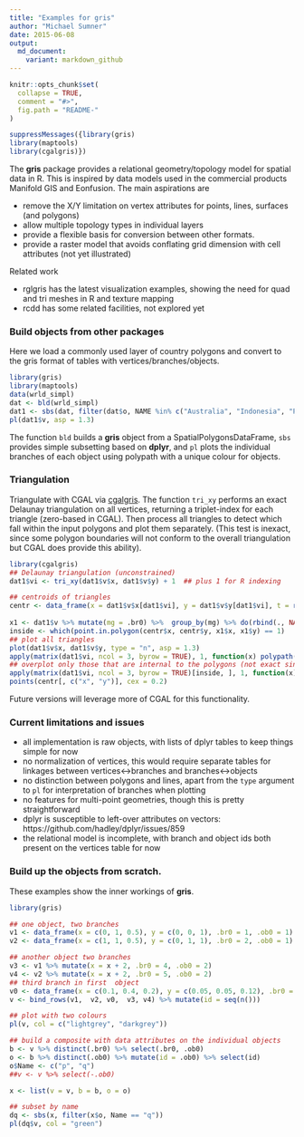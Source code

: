 ```yaml
---
title: "Examples for gris"
author: "Michael Sumner"
date: 2015-06-08
output:
  md_document:
    variant: markdown_github
---
```


<!-- README.md is generated from README.Rmd. Please edit that file -->

```r
knitr::opts_chunk$set(
  collapse = TRUE,
  comment = "#>",
  fig.path = "README-"
)
```


```r
suppressMessages({library(gris)
library(maptools)
library(cgalgris)})

```

The **gris** package provides a relational geometry/topology model for spatial data in R. This is inspired by data models used in the commercial products Manifold GIS and Eonfusion. The main aspirations are

* remove the X/Y limitation on vertex attributes for points, lines, surfaces (and polygons)
* allow multiple topology types in individual layers
* provide a flexible basis for conversion between other formats. 
* provide a raster model that avoids conflating grid dimension with cell attributes (not yet illustrated)

Related work

* rglgris has the latest visualization examples, showing the need for quad and tri meshes in R and texture mapping 
* rcdd has some related facilities, not explored yet

### Build objects from other packages

Here we load a commonly used layer of country polygons and convert to the gris format of tables with vertices/branches/objects. 

```r
library(gris)
library(maptools)
data(wrld_simpl)
dat <- bld(wrld_simpl)
dat1 <- sbs(dat, filter(dat$o, NAME %in% c("Australia", "Indonesia", "Papua New Guinea")))
pl(dat1$v, asp = 1.3)
```

The function `bld` builds a **gris** object from a SpatialPolygonsDataFrame, `sbs` provides simple subsetting based on **dplyr**, and `pl` plots the individual branches of each object using polypath with a unique colour for objects. 

### Triangulation

Triangulate with CGAL via [cgalgris](https://github.com/mdsumner/cgalgris).  The function `tri_xy` performs an exact Delaunay triangulation on all vertices, returning a triplet-index for each triangle (zero-based in CGAL). Then process all triangles to detect which fall within the input polygons and plot them separately. (This test is inexact, since some polygon boundaries will not conform to the overall triangulation but CGAL does provide this ability). 

```r
library(cgalgris)
## Delaunay triangulation (unconstrained)
dat1$vi <- tri_xy(dat1$v$x, dat1$v$y) + 1  ## plus 1 for R indexing

## centroids of triangles
centr <- data_frame(x = dat1$v$x[dat1$vi], y = dat1$v$y[dat1$vi], t = rep(seq(length(dat1$vi)/3), each = 3)) %>% group_by(t) %>% summarize(x = mean(x), y = mean(y)) %>% select(x, y, t)
 
x1 <- dat1$v %>% mutate(mg = .br0) %>%  group_by(mg) %>% do(rbind(., NA_real_))
inside <- which(point.in.polygon(centr$x, centr$y, x1$x, x1$y) == 1)
## plot all triangles
plot(dat1$v$x, dat1$v$y, type = "n", asp = 1.3)
apply(matrix(dat1$vi, ncol = 3, byrow = TRUE), 1, function(x) polypath(cbind(dat1$v$x[x], dat1$v$y[x]), col = "#FF000080"))
## overplot only those that are internal to the polygons (not exact since triangulation is unconstrained)
apply(matrix(dat1$vi, ncol = 3, byrow = TRUE)[inside, ], 1, function(x) polypath(cbind(dat1$v$x[x], dat1$v$y[x]), col = "#0066FF99", border = "grey"))
points(centr[, c("x", "y")], cex = 0.2) 
```


Future versions will leverage more of CGAL for this functionality. 

### Current limitations and issues

* all implementation is raw objects, with lists of dplyr tables to keep things simple for now
* no normalization of vertices, this would require separate tables for linkages between vertices<->branches and branches<->objects
* no distinction between polygons and lines, apart from the `type` argument to `pl` for interpretation of branches when plotting
* no features for multi-point geometries, though this is pretty straightforward
* dplyr is susceptible to left-over attributes on vectors: https://github.com/hadley/dplyr/issues/859
* the relational model is incomplete, with branch and object ids both present on the vertices table for now

### Build up the objects from scratch. 

These examples show the inner workings of **gris**. 

```r
library(gris)

## one object, two branches
v1 <- data_frame(x = c(0, 1, 0.5), y = c(0, 0, 1), .br0 = 1, .ob0 = 1)
v2 <- data_frame(x = c(1, 1, 0.5), y = c(0, 1, 1), .br0 = 2, .ob0 = 1)

## another object two branches
v3 <- v1 %>% mutate(x = x + 2, .br0 = 4, .ob0 = 2)
v4 <- v2 %>% mutate(x = x + 2, .br0 = 5, .ob0 = 2)
## third branch in first  object
v0 <- data_frame(x = c(0.1, 0.4, 0.2), y = c(0.05, 0.05, 0.12), .br0 = 3, .ob0 = 1)
v <- bind_rows(v1,  v2, v0,  v3, v4) %>% mutate(id = seq(n()))

## plot with two colours
pl(v, col = c("lightgrey", "darkgrey"))

## build a composite with data attributes on the individual objects
b <- v %>% distinct(.br0) %>% select(.br0, .ob0)
o <- b %>% distinct(.ob0) %>% mutate(id = .ob0) %>% select(id)
o$Name <- c("p", "q")
##v <- v %>% select(-.ob0)

x <- list(v = v, b = b, o = o)

## subset by name
dq <- sbs(x, filter(x$o, Name == "q"))
pl(dq$v, col = "green")
```
